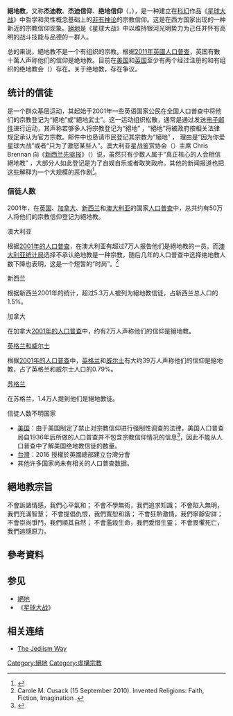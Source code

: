 {{noteTA
|G1 = 星際大戰
}}

'''絕地教'''，又称'''杰迪教'''、'''杰迪信仰'''、'''绝地信仰'''（{{lang-en|Jediism}}，{{lang-fr|Jediisme}}），是一种建立在[[科幻|科幻]]作品《[[星球大战|星球大战]]》中哲学和灵性概念基础上的[[非有神论|非有神论]]的宗教信仰。这是在西方国家出现的一种新近的宗教信仰现象。[[絕地|絕地]]是《星球大战》中以维持银河光明势力为己任并怀有高明的战斗技能与品德的一群人。

总的来说，絕地教不是一个有组织的宗教。根据[[2011年英國人口普查|2011年英國人口普查]]，英国有數十萬人声称他们的信仰是绝地教。目前在[[美国|美国]]和[[英国|英国]]至少有两个经过注册的和有组织的绝地教会（{{lang-en|Jedi church}}）存在。关于绝地教，存在争议。

==统计的信徒==
{{link-en|絕地人口普查現象|Jedi census phenomenon}}是一个群众基层运动，其起始于2001年一些英语国家公民在全国人口普查中将他们的宗教登记为“絕地”或“絕地武士”。这一运动组织松散，通常是通过发送[[电子邮件|电子邮件]]进行运动，其声称若够多人将宗教登记为“絕地” ，“絕地”将被政府按相关法律规定承认为官方宗教。邮件中也恳请市民登记其宗教为“絕地” ， 理由是“因为你爱星球大战”或者“只为了激怒某些人”。澳大利亚星战鉴赏协会（{{lang-en|Australian Star Wars Appreciation Society}}）主席 Chris Brennan 向《[[新西兰先驱报|新西兰先驱报]]》（{{lang-en|The New Zealand Herald}}）说，虽然只有少数人属于“真正核心的人会相信絕地教” ，大部分人如此登记是为了自娱自乐或者取笑政府。其他的新闻报道也把这些解释为一个大规模的恶作剧<ref>{{Cite web |url=http://www.nzherald.co.nz/index.cfm?ObjectID=2352142 |title=Jedi Order lures 53,000 disciples 《New Zealand Herald》 2002-08-31 |accessdate=2008-11-02 |archive-date=2005-01-16 |archive-url=https://web.archive.org/web/20050116193845/http://www.nzherald.co.nz/index.cfm?ObjectID=2352142 |dead-url=no }}</ref>。 

===信徒人数===
2001年，在[[英国|英国]]、[[加拿大|加拿大]]、[[新西兰|新西兰]]和[[澳大利亚|澳大利亚]]的国家[[人口普查|人口普查]]中，总共约有50万人将他们的宗教信仰登记为絕地教。

;澳大利亚
根据[[2001年澳大利亞人口普查|2001年的人口普查]]，在澳大利亚有超过7万人报告他们是絕地教的一员。而[[澳大利亚统计局|澳大利亚统计局]]选择不承认绝地教是一种宗教，随后几年的人口普查中选择绝地教人数下降也表明，这是一个短暂的“时尚”。<ref>Carole M. Cusack (15 September 2010). Invented Religions: Faith, Fiction, Imagination .</ref>

;新西兰
根据新西兰2001年的统计，超过5.3万人被列为絕地教信徒，占新西兰总人口的1.5%。

;加拿大
在加拿大[[2001年加拿大人口普查|2001年的人口普查]]中，约有2万人声称他们的信仰是絕地教。

;[[英格兰和威尔士|英格兰和威尔士]]
根据[[2001年英國人口普查|2001年的人口普查]]中，[[英格兰|英格兰]]和[[威尔士|威尔士]]有大约39万人声称他们的信仰是絕地教，占了英格兰和威尔士人口的0.79%。

;[[苏格兰|苏格兰]]
在苏格兰，1.4万人提到他们是絕地教徒。

;信徒人数不明国家
*[[美国|美国]]：由于美国制定了禁止对宗教信仰进行强制性调查的法律，美国人口普查局自1936年后所做的人口普查并不包含宗教信仰情况的信息<ref>{{Cite web |url=http://www.census.gov/prod/www/religion.htm |title=the Bureau of the Census is not the source for information on religion |access-date=2008-11-01 |archive-url=https://web.archive.org/web/20100711035614/http://www.census.gov/prod/www/religion.htm |archive-date=2010-07-11 |dead-url=yes }}</ref>，因此不能从人口普查中了解美国绝地教信徒的数量。
*[[台灣|台灣]]：2016 授權於英國總部建立台灣分會
*其他许多国家尚未有相关的人口普查数据。

==絕地教宗旨==

不會訴諸情感，我們心平氣和；
不會不學無術，我們追求知識；
不會陷入無明，我們充滿智慧；
不會提倡仇恨，我們寬恕和諧；
不會狂熱激情，我們寧靜安詳；
不會崇尚爭鬥，我們順其自然；
不會濫殺生命，我們愛惜生靈；
不會畏懼死亡，我們追隨原力。

==參考資料==
<div class="references-small">
<references />
</div>

==参见==
*[[絕地|絕地]]
*《[[星球大战|星球大战]]》

==相关连结==
*{{en}}[https://web.archive.org/web/20070929015217/http://www.thejediismway.org/ The Jediism Way]

{{Star Wars}}

{{DEFAULTSORT:Jediism}}
[[Category:絕地|Category:絕地]]
[[Category:虛構宗教|Category:虛構宗教]]